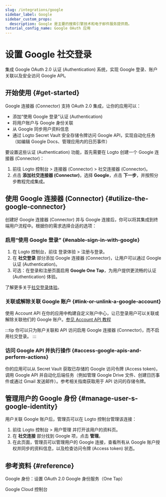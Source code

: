 ```yaml
---
slug: /integrations/google
sidebar_label: Google
sidebar_custom_props:
  description: Google 是主要的搜索引擎技术和电子邮件服务提供商。
tutorial_config_name: Google OAuth 应用
---
```




# 设置 Google 社交登录

集成 Google OAuth 2.0 认证 (Authentication) 系统，实现 Google 登录、账户关联以及安全访问 Google API。

<GuideTip />

## 开始使用 \{#get-started}

Google 连接器 (Connector) 支持 OAuth 2.0 集成，让你的应用可以：

- 添加“使用 Google 登录”认证 (Authentication)
- 将用户账户与 Google 身份关联
- 从 Google 同步用户资料信息
- 通过 Logto Secret Vault 安全存储令牌访问 Google API，实现自动化任务（如编辑 Google Docs、管理应用内的日历事件）

要设置这些认证 (Authentication) 功能，首先需要在 Logto 创建一个 Google 连接器 (Connector)：

1. 前往 <CloudLink to="/connectors/social">Logto 控制台 > 连接器 (Connector) > 社交连接器 (Connector)</CloudLink>。
2. 点击 **添加社交连接器 (Connector)**，选择 **Google**，点击 **下一步**，并按照分步教程完成集成。

<Integration />

## 使用 Google 连接器 (Connector) \{#utilize-the-google-connector}

创建好 Google 连接器 (Connector) 并与 Google 连接后，你可以将其集成到终端用户流程中。根据你的需求选择合适的选项：

### 启用“使用 Google 登录” \{#enable-sign-in-with-google}

1. 在 Logto 控制台，前往 <CloudLink to="/sign-in-experience/sign-up-and-sign-in">登录体验 > 注册与登录</CloudLink>。
2. 在 **社交登录** 部分添加 Google 连接器 (Connector)，让用户可以通过 Google 认证 (Authentication)。
3. 可选：在登录和注册页面启用 **Google One Tap**，为用户提供更流畅的认证 (Authentication) 体验。

了解更多关于[社交登录体验](/end-user-flows/sign-up-and-sign-in/social-sign-in)。

### 关联或解除关联 Google 账户 \{#link-or-unlink-a-google-account}

使用 Account API 在你的应用中构建自定义账户中心，让已登录用户可以关联或解除关联他们的 Google 账户。[参见 Account API 教程](/end-user-flows/account-settings/by-account-api#link-a-new-social-connection)

:::tip
你可以只为账户关联和 API 访问启用 Google 连接器 (Connector)，而不启用社交登录。
:::

### 访问 Google API 并执行操作 \{#access-google-apis-and-perform-actions}

你的应用可以从 Secret Vault 获取已存储的 Google 访问令牌 (Access token)，调用 Google API 并自动化后端任务（例如管理 Google Drive 文件、创建日历事件或通过 Gmail 发送邮件）。参考相关指南获取用于 API 访问的存储令牌。

## 管理用户的 Google 身份 \{#manage-user-s-google-identity}

用户关联 Google 账户后，管理员可以在 Logto 控制台管理该连接：

1. 前往 <CloudLink to="/users">Logto 控制台 > 用户管理</CloudLink> 并打开该用户的资料页。
2. 在 **社交连接** 部分找到 Google 项，点击 **管理**。
3. 在此页面，管理员可以管理用户的 Google 连接，查看所有从 Google 账户授权并同步的资料信息，以及检查访问令牌 (Access token) 状态。

## 参考资料 \{#reference}

<Url href="https://developers.google.com/identity/protocols/oauth2/openid-connect#appsetup">
  Google 身份：设置 OAuth 2.0
</Url>

<Url href="https://developers.google.com/identity/gsi/web/guides/overview">
  Google 身份服务（One Tap）
</Url>

<Url href="https://console.cloud.google.com/">Google Cloud 控制台</Url>
